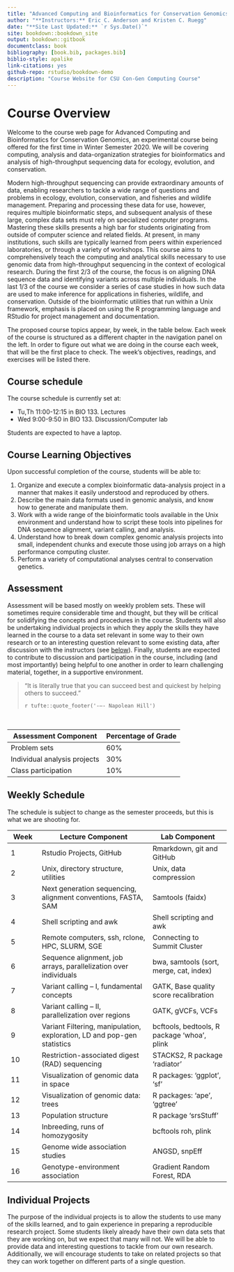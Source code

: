 ```yaml
--- 
title: "Advanced Computing and Bioinformatics for Conservation Genomics. CSU FWCB/BZ 5XX"
author: "**Instructors:** Eric C. Anderson and Kristen C. Ruegg"
date: "**Site Last Updated:** `r Sys.Date()`"
site: bookdown::bookdown_site
output: bookdown::gitbook
documentclass: book
bibliography: [book.bib, packages.bib]
biblio-style: apalike
link-citations: yes
github-repo: rstudio/bookdown-demo
description: "Course Website for CSU Con-Gen Computing Course"
---
```



# Course Overview {-}

Welcome to the course web page for Advanced Computing and Bioinformatics for Conservation Genomics,
an experimental course being offered for the first time in Winter Semester 2020.  We will be covering
computing, analysis and data-organization strategies for bioinformatics and analysis of high-throughput sequencing data for ecology, 
evolution, and conservation.

Modern high-throughput sequencing can provide extraordinary amounts of data, enabling researchers to tackle a wide range of questions and problems in ecology, evolution, conservation, and fisheries and wildlife management. Preparing and processing these data for use, however, requires multiple bioinformatic steps, and subsequent analysis of these large, complex data sets must rely on specialized computer programs.  Mastering these skills presents a high bar for students originating from outside of computer science and related fields. At present, in many institutions, such skills are typically learned from peers within experienced laboratories, or through a variety of workshops.  This course aims to comprehensively teach the computing and analytical skills necessary to use genomic data from high-throughput sequencing in the context of ecological research.  During the first 2/3 of the course, the focus is on aligning DNA sequence data and identifying variants across multiple individuals.  In the last 1/3 of the course we consider a series of case studies in how such data are used to make inference for applications in fisheries, wildlife, and conservation. Outside of the bioinformatic utilities that run within a Unix framework, emphasis is placed on using the R programming language and RStudio for project management and documentation. 

The proposed course
topics appear, by week, in the table below.  Each week of the course is structured as a different
chapter in the navigation panel on the left.  In order to figure out what we are doing in the course
each week, that will be the first place to check.  The week's objectives, readings, and exercises will
be listed there.

## Course schedule {-}

The course schedule is currently set at:

- Tu,Th  11:00-12:15 in BIO 133.  Lectures
- Wed 9:00-9:50 in BIO 133. Discussion/Computer lab

Students are expected to have a laptop.

## Course Learning Objectives {-}

Upon successful completion of the course, students will be able to:

1.	Organize and execute a complex bioinformatic data-analysis project in a manner that makes it easily understood and reproduced by others.
2.	Describe the main data formats used in genomic analysis, and know how to generate and manipulate them. 
3.	Work with a wide range of the bioinformatic tools available in the Unix environment and understand how to script these tools into pipelines for DNA sequence alignment, variant calling, and analysis.
4.	Understand how to break down complex genomic analysis projects into small, independent chunks and execute those using job arrays on a high performance computing cluster.
5.	Perform a variety of computational analyses central to conservation genetics.


## Assessment {-}

Assessment will be based mostly on weekly problem sets.  These will sometimes require
considerable time and thought, but they will be critical for solidifying the concepts
and procedures in the course. Students will also be undertaking individual projects
in which they apply the skills they have learned in the course to a data set
relevant in some way to their own research or to an interesting question relevant
to some existing data, after discussion with the instructors (see [below](#indproj)).
Finally, students are expected to contribute to discussion and participation in the course,
including (and most importantly) being helpful to one another in order to learn challenging material,
together, in a supportive environment.

> "It is literally true that you can succeed best 
> and quickest by helping others to succeed."
>
> `r tufte::quote_footer('-–- Napolean Hill')`


&nbsp;


Assessment Component | Percentage of Grade
---------------------|-------------------
Problem sets | 60%
Individual analysis projects | 30%
Class participation | 10%



## Weekly Schedule {-}

The schedule is subject to change as the semester proceeds, but this
is what we are shooting for.



Week  |	Lecture  Component	| Lab Component
------|---------------------|---------------
1	 | Rstudio Projects, GitHub	 | Rmarkdown, git and GitHub
2	 | Unix, directory structure, utilities	| Unix, data compression
3	 | Next generation sequencing, alignment conventions, FASTA, SAM | 	Samtools (faidx)
4	 | Shell scripting and awk	| Shell scripting and awk
5	 | Remote computers, ssh, rclone, HPC, SLURM, SGE |	Connecting to Summit Cluster
6	 | Sequence alignment, job arrays, parallelization over individuals | bwa, samtools (sort, merge, cat, index)
7	 | Variant calling – I, fundamental concepts | 	GATK, Base quality score recalibration
8	 | Variant calling – II, parallelization over regions	| GATK, gVCFs, VCFs
9	 | Variant Filtering, manipulation, exploration, LD and pop-gen statistics | bcftools, bedtools, R package ‘whoa’, plink  
10 | Restriction-associated digest (RAD) sequencing | STACKS2, R package ‘radiator’
11 | Visualization of genomic data in space	| R packages: ‘ggplot’, ‘sf’
12 | Visualization of genomic data: trees | R packages: ‘ape’, ‘ggtree’
13 | Population structure | R package ‘srsStuff’
14 | Inbreeding, runs of homozygosity	| bcftools roh, plink
15 | Genome wide association studies | ANGSD, snpEff
16 | Genotype-environment association	| Gradient Random Forest, RDA


## Individual Projects {-#indproj}

The purpose of the individual projects is to allow the students to use
many of the skills learned, and to gain experience in preparing a reproducible
research project.  Some students likely already have their own data sets
that they are working on, but we expect that many will not.  We will be
able to provide data and interesting questions to tackle from our own research.
Additionally, we will encourage students to take on related projects so that
they can work together on different parts of a single question.


